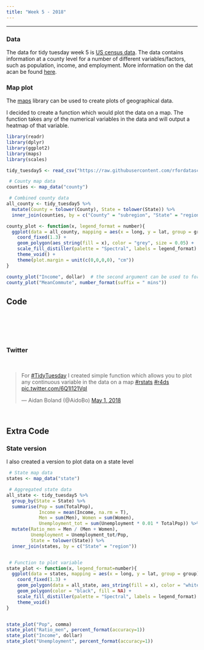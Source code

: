 ```yaml
---
title: "Week 5 - 2018"
---
```


***

### Data

The data for tidy tuesday week 5 is [US census data](https://github.com/rfordatascience/tidytuesday/tree/master/data/2018/2018-04-30). The data contains information at a county level for a number of different variables/factors, such as population, income, and employment. More information on the dat acan be found [here](https://www.kaggle.com/muonneutrino/us-census-demographic-data).


### Map plot

The
<a href="https://CRAN.R-project.org/package=maps" target="_blank">maps</a>
library can be used to create plots of geographical data.  

I decided to create a function which would plot the data on a map. The function takes any of the numerical variables in the data and will output a heatmap of that variable.

```r
library(readr)
library(dplyr)
library(ggplot2)
library(maps)
library(scales)

tidy_tuesday5 <- read_csv("https://raw.githubusercontent.com/rfordatascience/tidytuesday/master/data/2018/2018-04-30/week5_acs2015_county_data.csv")

 # County map data
counties <- map_data("county")

 # Combined county data
all_county <- tidy_tuesday5 %>% 
  mutate(County = tolower(County), State = tolower(State)) %>%
  inner_join(counties, by = c("County" = "subregion", "State" = "region"))

county_plot <- function(x, legend_format = number){
  ggplot(data = all_county, mapping = aes(x = long, y = lat, group = group)) + 
    coord_fixed(1.3) + 
    geom_polygon(aes_string(fill = x), color = "grey", size = 0.05) +
    scale_fill_distiller(palette = "Spectral", labels = legend_format) +
    theme_void() +
    theme(plot.margin = unit(c(0,0,0,0), "cm"))
}

county_plot("Income", dollar)  # the second argument can be used to format the legend (see `scales` package)
county_plot("MeanCommute", number_format(suffix = " mins"))
```


## Code

```r
```

<br>  
<br>  

### Twitter

<br>
<div align="center">
<blockquote class="twitter-tweet" data-lang="en"><p lang="en" dir="ltr">For <a href="https://twitter.com/hashtag/TidyTuesday?src=hash&amp;ref_src=twsrc%5Etfw">#TidyTuesday</a> I created simple function which allows you to plot any continuous variable in the data on a map <a href="https://twitter.com/hashtag/rstats?src=hash&amp;ref_src=twsrc%5Etfw">#rstats</a> <a href="https://twitter.com/hashtag/r4ds?src=hash&amp;ref_src=twsrc%5Etfw">#r4ds</a> <a href="https://t.co/6Q1I121VqI">pic.twitter.com/6Q1I121VqI</a></p>&mdash; Aidan Boland (@AidoBo) <a href="https://twitter.com/AidoBo/status/991338257391804416?ref_src=twsrc%5Etfw">May 1, 2018</a></blockquote>
<script async src="https://platform.twitter.com/widgets.js" charset="utf-8"></script>
</div>
<br>


## Extra Code

### State version

I also created a version to plot data on a state level
```r
 # State map data
states <- map_data("state")

 # Aggregated state data
all_state <- tidy_tuesday5 %>%
  group_by(State = State) %>%
  summarise(Pop = sum(TotalPop),
            Income = mean(Income, na.rm = T),
            Men = sum(Men), Women = sum(Women),
            Unemployment_tot = sum(Unemployment * 0.01 * TotalPop)) %>%
  mutate(Ratio_men = Men / (Men + Women), 
         Unemployment = Unemployment_tot/Pop, 
         State = tolower(State)) %>%
  inner_join(states, by = c("State" = "region"))


 # Function to plot variable
state_plot <- function(x, legend_format=number){
  ggplot(data = states, mapping = aes(x = long, y = lat, group = group)) +
    coord_fixed(1.3) +
    geom_polygon(data = all_state, aes_string(fill = x), color = "white") +
    geom_polygon(color = "black", fill = NA) +
    scale_fill_distiller(palette = "Spectral", labels = legend_format) +
    theme_void()
}


state_plot("Pop", comma)
state_plot("Ratio_men", percent_format(accuracy=1))
state_plot("Income", dollar)
state_plot("Unemployment", percent_format(accuracy=1))
```



